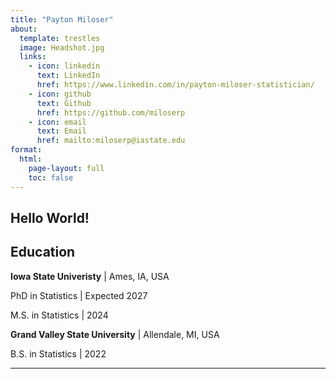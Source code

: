 ```yaml
---
title: "Payton Miloser"
about:
  template: trestles
  image: Headshot.jpg
  links:
    - icon: linkedin
      text: LinkedIn
      href: https://www.linkedin.com/in/payton-miloser-statistician/
    - icon: github
      text: Github
      href: https://github.com/miloserp
    - icon: email
      text: Email
      href: mailto:miloserp@iastate.edu
format:
  html:
    page-layout: full
    toc: false
---
```


## Hello World!

## Education

**Iowa State Univeristy** \| Ames, IA, USA

PhD in Statistics \| Expected 2027

M.S. in Statistics \| 2024

**Grand Valley State University** \| Allendale, MI, USA

B.S. in Statistics \| 2022

------------------------------------------------------------------------
